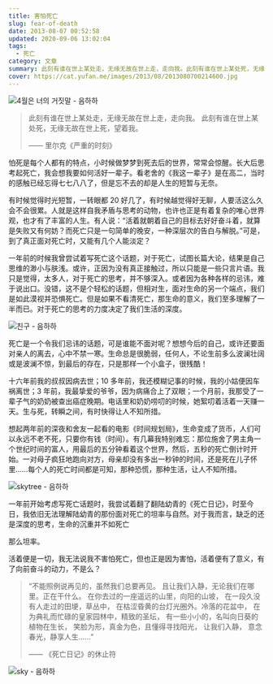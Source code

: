 ```yaml
---
title: 害怕死亡
slug: fear-of-death
date: 2013-08-07 00:52:58
updated: 2020-09-06 13:02:04
tags:
  - 死亡
category: 文章
summary: 此刻有谁在世上某处走，无缘无故在世上走，走向我。此刻有谁在世上某处死，无缘无故在世上死，望着我。
cover: https://cat.yufan.me/images/2013/08/2013080700214600.jpg
---
```


![4월은 너의 거짓말 - 음하하](https://cat.yufan.me/images/2013/08/2013080700242200.jpg)

<MusicPlayer netease={411259267} />

> 此刻有谁在世上某处走，无缘无故在世上走，走向我。
> 此刻有谁在世上某处死，无缘无故在世上死，望着我。
>
> —— 里尔克《严重的时刻》

怕死是每个人都有的特点，小时候做梦梦到死去后的世界，常常会惊醒。长大后思考起死亡，我会想我要如何活好一辈子。看老舍的《我这一辈子》是在高二，当时的感触已经忘得七七八八了，但是忘不去的却是人生的短暂与无奈。

有时候觉得时光短暂，一转眼都 20 好几了，有时候越觉得好无聊，人要活这么久会不会很累。人就是这样自我矛盾与思考的动物，也许也正是有着复杂的唯心世界观，也才有了丰富的人生。有人说：“活着就朝着自己的目标去好好奋斗着，就算是失败又有何妨？而死亡只是一句简单的晚安，一种深层次的告白与解脱。”可是，到了真正面对死亡时，又能有几个人能淡定？

一年前的时候我曾尝试着写死亡这个话题，对于死亡，试图长篇大论，结果是自己思维的渺小与肤浅。或许，正因为没有真正接触过，所以只能是一些只言片语。我只是觉得，太多人，对于死亡的思考，并不够深入。或者因为各种各样的忌讳，难于说出口。没错，这不是个轻松的话题，但相对生，面对生命的另一个端点，我们是如此漠视并恐惧死亡。但是如果不看清死亡，那生命的意义，我们至多理解了一半而已。对于死亡的思考的力度决定了我们生活的深度。

![친구 - 음하하](https://cat.yufan.me/images/2013/08/2013080700290300.jpg)

死亡是一个令我们忌讳的话题，可是谁能不面对呢？想想今后的自己，或许还要面对亲人的离去，心中不禁一寒。生命总是很脆弱，任何人，不论生前多么波澜壮阔或是波澜不惊，到最后的存在，只是那样一个小盒子，很残酷！

十六年前我的叔叔因病去世；10 多年前，我还模糊记事的时候，我的小姑便因车祸离世；3 年前，我最挚爱的爷爷，因为病痛合上了双眼；一个月前，我那受了一辈子气的奶奶被查出癌症晚期。电话里和奶奶唠叨的时候，她絮叨着活着一天赚一天。生与死，转瞬之间，有时快得让人不知所措。

想起两年前的深夜和舍友一起看的电影《时间规划局》，生命变成了货币，人们可以永远不老不死，只要你有钱（时间）。有几幕我特别难忘：那位施舍了男主角一个世纪时间的富人，用最后的五分钟看着这个世界，然后，五秒的死亡倒计时开始。一对母子疯狂地跑向对方，母亲却没有多出一秒钟的时间，还是死在儿子怀里……每个人的死亡时间都是可知，那种恐慌，那种生活，让人不知所措。

![skytree - 음하하](https://cat.yufan.me/images/2013/08/2013080700290500.jpg)

一年前开始考虑写死亡话题时，我尝试着翻了翻陆幼青的《死亡日记》，时至今日，我依旧无法理解陆幼青的那份面对死亡的坦率与自然。对于我而言，缺乏的还是深度的思考，生命的沉重并不如死亡

那么坦率。

活着便是一切，我无法说我不害怕死亡，但也正是因为害怕，活着便有了意义，有了向前奋斗的动力，不是么？

> “不能照例说再见的，虽然我们总要再见。
> 且让我们入静，无论我们在哪里。正在干什么。
> 在你去过的一座遥远的山里，向阳的山坡，
> 在一段久没有人走过的田埂，草丛中，
> 在枯涩昏黄的台灯光圈外。冷落的花盆中，
> 在为典礼而忙碌的皇家园林中，精致的圣坛，
> 有一些小小的，名叫向日葵的植物在生长，
> 笑脸为形，真金为色，且懂得寻找阳光，
> 让我们入静，
> 意念春光，静享人生……”
>
> —— 《死亡日记》的休止符

![sky - 음하하](https://cat.yufan.me/images/2013/08/2013080700290700.jpg)
